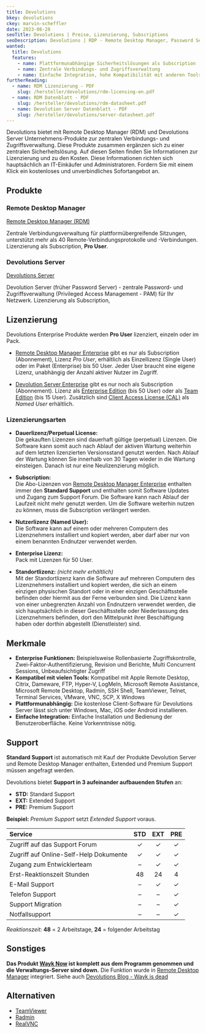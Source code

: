 ```yaml
---
title: Devolutions
bkey: devolutions
ckey: marvin-scheffler
date: 2023-06-28
seoTitle: Devolutions | Preise, Lizenzierung, Subscriptions
seoDescription: Devolutions | RDP - Remote Desktop Manager, Password Server Enterprise | Wir beraten Sie individuell zu Fragen bei Lizenzierung und Kosten.
wanted:
  title: Devolutions
  features:
    - name: Plattformunabhängige Sicherheitslösungen als Subscription
    - name: Zentrale Verbindungs- und Zugriffsverwaltung
    - name: Einfache Integration, hohe Kompatibilität mit anderen Tools
furtherReading:
  - name: RDM Lizenzierung - PDF
    slug: /hersteller/devolutions/rdm-licensing-en.pdf
  - name: RDM Datenblatt - PDF
    slug: /hersteller/devolutions/rdm-datasheet.pdf
  - name: Devolution Server Datenblatt - PDF
    slug: /hersteller/devolutions/server-datasheet.pdf
---
```



<Intro>

Devolutions bietet mit Remote Desktop Manager (RDM) und Devolutions Server Unternehmens-Produkte zur zentralen Verbindungs- und Zugriffsverwaltung. Diese Produkte zusammen ergänzen sich zu einer zentralen Sicherheitslösung.
Auf diesen Seiten finden Sie Informationen zur Lizenzierung und zu den Kosten.
Diese Informationen richten sich hauptsächlich an IT-Einkäufer und Administratoren.
Fordern Sie mit einem Klick ein kostenloses und unverbindliches Sofortangebot an.

</Intro>

<TOC />



## Produkte


### Remote Desktop Manager

<Info type="light">

<ArrowItem>

 [Remote Desktop Manager (RDM)](/hersteller/devolutions/remote-desktop-manager/)

 Zentrale Verbindungsverwaltung für plattformübergreifende Sitzungen, unterstützt mehr als 40 Remote-Verbindungsprotokolle und -Verbindungen. Lizenzierung als Subscription, **Pro User**.

</ArrowItem>

</Info>


### Devolutions Server


<Info type="light">

<ArrowItem>

[Devolutions Server](/hersteller/devolutions/password-server/)

Devolution Server (früher Password Server) - zentrale Password- und Zugriffsverwaltung (Privileged Access Management - PAM) für Ihr Netzwerk. Lizenzierung als Subscription,

</ArrowItem>

</Info>





## Lizenzierung

  Devolutions Enterprise Produkte werden **Pro User** lizenziert, einzeln oder im Pack.

<ArrowList>

 - [Remote Desktop Manager Enterprise](/hersteller/devolutions/remote-desktop-manager/) gibt es nur als Subscription (Abonnement), Lizenz *Pro User*, erhältlich als Einzellizenz (Single User) oder im Paket (Enterprise) bis 50 User. Jeder User braucht eine eigene Lizenz, unabhängig der Anzahl aktiver Nutzer im Zugriff.

 - [Devolution Server Enterprise](/hersteller/devolutions/password-server/)	gibt es nur noch als Subscription (Abonnement). Lizenz als [Enterprise Edition](/hersteller/devolutions/password-server/#enterprise-edition) (bis 50 User) oder als [Team Edition](/hersteller/devolutions/password-server/#team-edition) (bis 15 User).
 Zusätzlich sind [Client Access License (CAL)](/hersteller/devolutions/password-server/#cal) als *Named User* erhältlich.

</ArrowList>


### Lizenzierungsarten


<ArrowList>

- **Dauerlizenz/Perpetual License:** <br />
  Die gekauften Lizenzen sind dauerhaft gültige (perpetual) Lizenzen. Die Software kann somit auch nach Ablauf der aktiven Wartung weiterhin auf dem letzten lizenzierten Versionsstand genutzt werden.
  Nach Ablauf der Wartung können Sie innerhalb von 30 Tagen wieder in die Wartung einsteigen. Danach ist nur eine Neulizenzierung möglich.

- **Subscription:** <br />
 Die Abo-Lizenzen von [Remote Desktop Manager Enterprise](/hersteller/devolutions/remote-desktop-manager/) enthalten immer den **Standard Support** und enthalten somit Software Updates und Zugang zum Support Forum. Die Software kann nach Ablauf der Laufzeit nicht mehr genutzt werden. Um die Software weiterhin nutzen zu können, muss die Subscription verlängert werden.

- **Nutzerlizenz (Named User):** <br />
 Die Software kann auf einem oder mehreren Computern des Lizenznehmers installiert und kopiert werden, aber darf aber nur von einem benannten Endnutzer verwendet werden.

- **Enterprise Lizenz:** <br />
 Pack mit Lizenzen für 50 User.

- **Standortlizenz:** *(nicht mehr erhältlich)* <br />
 Mit der Standortlizenz kann die Software auf mehreren Computern des Lizenznehmers installiert und kopiert werden, die sich an einem einzigen physischen Standort oder in einer einzigen Geschäftsstelle befinden oder hiermit aus der Ferne verbunden sind. Die Lizenz kann von einer unbegrenzten Anzahl von Endnutzern verwendet werden, die sich hauptsächlich in dieser Geschäftsstelle oder Niederlassung des Lizenznehmers befinden, dort den Mittelpunkt ihrer Beschäftigung haben oder dorthin abgestellt (Dienstleister) sind.

</ArrowList>


## Merkmale

<ArrowList>

   - **Enterprise Funktionen:** Beispielsweise Rollenbasierte Zugriffskontrolle, Zwei-Faktor-Authentifizierung, Revision und Berichte, Multi Concurrent Sessions, Unbeaufsichtigter Zugriff
   - **Kompatibel mit vielen Tools:** Kompatibel mit Apple Remote Desktop, Citrix, Dameware, FTP, Hyper-V, LogMeIn, Microsoft Remote Assistance, Microsoft Remote Desktop, Radmin, SSH Shell, TeamViewer, Telnet, Terminal Services, VMware, VNC, SCP, X Windows
   - **Plattformunabhängig:** Die kostenlose Client-Software für Devolutions Server lässt sich unter Windows, Mac, iOS oder Android installieren.
   - **Einfache Integration:** Einfache Installation und Bedienung der Benutzeroberfläche. Keine Vorkenntnisse nötig.

</ArrowList>



## Support

 **Standard Support** ist automatisch mit Kauf der Produkte Devolution Server und Remote Desktop Manager enthalten, Extended und Premium Support müssen angefragt werden.

<Info>

Devolutions bietet **Support in 3 aufeinander aufbauenden Stufen** an:
  - **STD:** Standard Support
  - **EXT:** Extended Support
  - **PRE:** Premium Support

**Beispiel:** *Premium Support* setzt *Extended Support* voraus.

</Info>


|Service|STD|EXT|PRE|
|:---|:---:|:---:|:---:|
|Zugriff auf das Support Forum|✓|✓|✓|
|Zugriff auf Online-Self-Help Dokumente|✓|✓|✓|
|Zugang zum Entwicklerteam|–|✓|✓|
|Erst-Reaktionszeit Stunden|48|24|4|
|E-Mail Support|–|✓|✓|
|Telefon Support|–|–|✓|
|Support Migration|–|–|✓|
|Notfallsupport|–|–|✓|

 *Reaktionszeit:* **48** = 2 Arbeitstage, **24** = folgender Arbeitstag


## Sonstiges

 **Das Produkt [Wayk Now](/hersteller/devolutions/wayk-now/) ist komplett aus dem Programm genommen und die Verwaltungs-Server sind down.** Die Funktion wurde in [Remote Desktop Manager](/hersteller/devolutions/remote-desktop-manager/) integriert. Siehe auch [Devolutions Blog - Wayk is dead](https://blog.devolutions.net/2021/07/wayk-is-dead-long-live-wayk/)





## Alternativen

 - [TeamViewer](/hersteller/teamviewer/)
 - [Radmin](/hersteller/radmin/)
 - [RealVNC](/hersteller/realvnc/)
